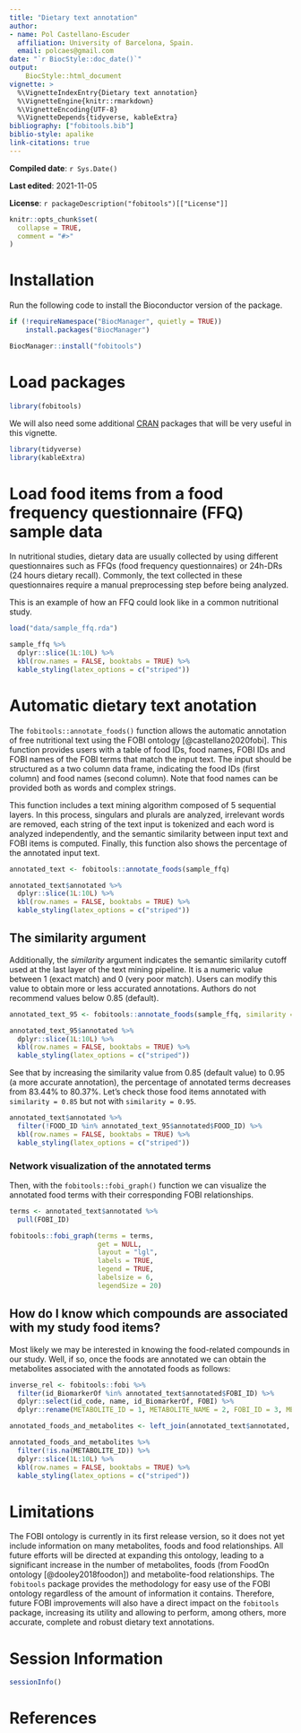 ```yaml
---
title: "Dietary text annotation"
author: 
- name: Pol Castellano-Escuder
  affiliation: University of Barcelona, Spain.
  email: polcaes@gmail.com
date: "`r BiocStyle::doc_date()`"
output: 
    BiocStyle::html_document
vignette: >
  %\VignetteIndexEntry{Dietary text annotation}
  %\VignetteEngine{knitr::rmarkdown}
  %\VignetteEncoding{UTF-8}
  %\VignetteDepends{tidyverse, kableExtra}
bibliography: ["fobitools.bib"]
biblio-style: apalike
link-citations: true
---
```


**Compiled date**: `r Sys.Date()`

**Last edited**: 2021-11-05

**License**: `r packageDescription("fobitools")[["License"]]`

```r
knitr::opts_chunk$set(
  collapse = TRUE,
  comment = "#>"
)
```

# Installation

Run the following code to install the Bioconductor version of the package.        

```r
if (!requireNamespace("BiocManager", quietly = TRUE))
    install.packages("BiocManager")

BiocManager::install("fobitools")
```

# Load packages 

```r
library(fobitools)
```

We will also need some additional [CRAN](https://cran.r-project.org) packages that will be very useful in this vignette.

```r
library(tidyverse)
library(kableExtra)
```

# Load food items from a food frequency questionnaire (FFQ) sample data 

In nutritional studies, dietary data are usually collected by using different questionnaires such as FFQs (food frequency questionnaires) or 24h-DRs (24 hours dietary recall). Commonly, the text collected in these questionnaires require a manual preprocessing step before being analyzed.        

This is an example of how an FFQ could look like in a common nutritional study.     

```r
load("data/sample_ffq.rda")

sample_ffq %>%
  dplyr::slice(1L:10L) %>%
  kbl(row.names = FALSE, booktabs = TRUE) %>%
  kable_styling(latex_options = c("striped"))
```

# Automatic dietary text anotation

The `fobitools::annotate_foods()` function allows the automatic annotation of free nutritional text using the FOBI ontology [@castellano2020fobi]. This function provides users with a table of food IDs, food names, FOBI IDs and FOBI names of the FOBI terms that match the input text. The input should be structured as a two column data frame, indicating the food IDs (first column) and food names (second column). Note that food names can be provided both as words and complex strings.            

This function includes a text mining algorithm composed of 5 sequential layers. In this process, singulars and plurals are analyzed, irrelevant words are removed, each string of the text input is tokenized and each word is analyzed independently, and the semantic similarity between input text and FOBI items is computed. Finally, this function also shows the percentage of the annotated input text.     

```r
annotated_text <- fobitools::annotate_foods(sample_ffq)

annotated_text$annotated %>%
  dplyr::slice(1L:10L) %>%
  kbl(row.names = FALSE, booktabs = TRUE) %>%
  kable_styling(latex_options = c("striped"))
```

## The similarity argument

Additionally, the _similarity_ argument indicates the semantic similarity cutoff used at the last layer of the text mining pipeline. It is a numeric value between 1 (exact match) and 0 (very poor match). Users can modify this value to obtain more or less accurated annotations. Authors do not recommend values below 0.85 (default).    

```r
annotated_text_95 <- fobitools::annotate_foods(sample_ffq, similarity = 0.95)

annotated_text_95$annotated %>%
  dplyr::slice(1L:10L) %>%
  kbl(row.names = FALSE, booktabs = TRUE) %>%
  kable_styling(latex_options = c("striped"))
```

See that by increasing the similarity value from 0.85 (default value) to 0.95 (a more accurate annotation), the percentage of annotated terms decreases from 83.44% to 80.37%. Let's check those food items annotated with `similarity = 0.85` but not with `similarity = 0.95`.     

```r
annotated_text$annotated %>%
  filter(!FOOD_ID %in% annotated_text_95$annotated$FOOD_ID) %>%
  kbl(row.names = FALSE, booktabs = TRUE) %>%
  kable_styling(latex_options = c("striped"))
```

### Network visualization of the annotated terms

Then, with the `fobitools::fobi_graph()` function we can visualize the annotated food terms with their corresponding FOBI relationships.          

```r
terms <- annotated_text$annotated %>%
  pull(FOBI_ID)

fobitools::fobi_graph(terms = terms,
                      get = NULL,
                      layout = "lgl",
                      labels = TRUE,
                      legend = TRUE,
                      labelsize = 6,
                      legendSize = 20)
```

## How do I know which compounds are associated with my study food items?

Most likely we may be interested in knowing the food-related compounds in our study. Well, if so, once the foods are annotated we can obtain the metabolites associated with the annotated foods as follows:    

```r
inverse_rel <- fobitools::fobi %>%
  filter(id_BiomarkerOf %in% annotated_text$annotated$FOBI_ID) %>%
  dplyr::select(id_code, name, id_BiomarkerOf, FOBI) %>%
  dplyr::rename(METABOLITE_ID = 1, METABOLITE_NAME = 2, FOBI_ID = 3, METABOLITE_FOBI_ID = 4)

annotated_foods_and_metabolites <- left_join(annotated_text$annotated, inverse_rel, by = "FOBI_ID")

annotated_foods_and_metabolites %>%
  filter(!is.na(METABOLITE_ID)) %>%
  dplyr::slice(1L:10L) %>%
  kbl(row.names = FALSE, booktabs = TRUE) %>%
  kable_styling(latex_options = c("striped"))
```

# Limitations

The FOBI ontology is currently in its first release version, so it does not yet include information on many metabolites, foods and food relationships. All future efforts will be directed at expanding this ontology, leading to a significant increase in the number of metabolites, foods (from FoodOn ontology [@dooley2018foodon]) and metabolite-food relationships. The `fobitools` package provides the methodology for easy use of the FOBI ontology regardless of the amount of information it contains. Therefore, future FOBI improvements will also have a direct impact on the `fobitools` package, increasing its utility and allowing to perform, among others, more accurate, complete and robust dietary text annotations.        

# Session Information

```r
sessionInfo()
```

# References

